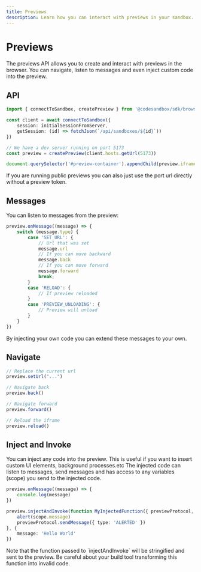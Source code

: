 ```yaml
---
title: Previews
description: Learn how you can interact with previews in your sandbox.
---
```



# Previews

The previews API allows you to create and interact with previews in the browser. You can navigate, listen to messages and even inject custom code into the preview.

## API

```ts
import { connectToSandbox, createPreview } from '@codesandbox/sdk/browser'

const client = await connectToSandbox({
    session: initialSessionFromServer,
    getSession: (id) => fetchJson(`/api/sandboxes/${id}`))
})

// We have a dev server running on port 5173
const preview = createPreview(client.hosts.getUrl(5173))

document.querySelector('#preview-container').appendChild(preview.iframe)
```

<Callout>
If you are running public previews you can also just use the port url directly without a preview token.
</Callout>

## Messages

You can listen to messages from the preview:

```ts
preview.onMessage((message) => {
    switch (message.type) {
        case 'SET_URL': {
            // Url that was set
            message.url
            // If you can move backward
            message.back
            // If you can move forward
            message.forward
            break;
        }
        case 'RELOAD': {
            // If preview reloaded
        }
        case 'PREVIEW_UNLOADING': {
            // Preview will unload
        }
    }
})
```

<Callout>
By injecting your own code you can extend these messages to your own.
</Callout>

## Navigate

```ts
// Replace the current url
preview.setUrl("...")

// Navigate back
preview.back()

// Navigate forward
preview.forward()

// Reload the iframe
preview.reload()
```

## Inject and Invoke

You can inject any code into the preview. This is useful if you want to insert custom UI elements, background processes.etc The injected code can listen to messages, send messages and has access to any variables (scope) you send to the injected code.

```ts
preview.onMessage((message) => {
    console.log(message)
})

preview.injectAndInvoke(function MyInjectedFunction({ previewProtocol, previewWindow, scope }) {
    alert(scope.message)
    previewProtocol.sendMessage({ type: 'ALERTED' })
}, {
    message: 'Hello World'
})
```

<Callout>
Note that the function passed to `injectAndInvoke` will be stringified and sent to the preview. Be careful about your build tool transforming this function into invalid code.
</Callout>
